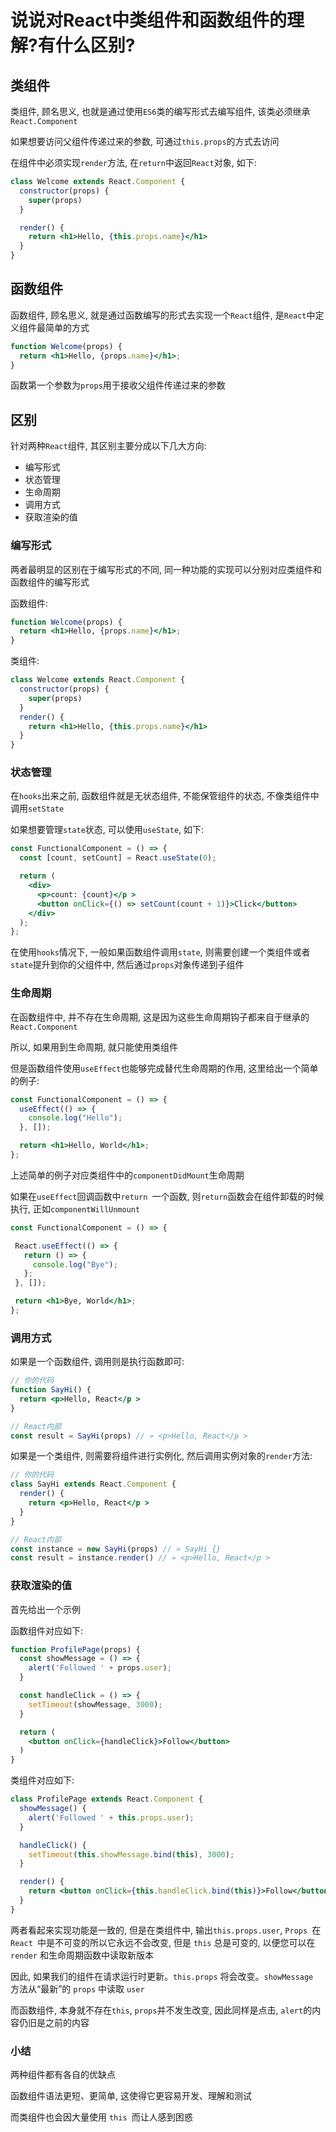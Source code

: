 # 说说对React中类组件和函数组件的理解?有什么区别?

## 类组件

类组件, 顾名思义, 也就是通过使用`ES6`类的编写形式去编写组件, 该类必须继承`React.Component`

如果想要访问父组件传递过来的参数, 可通过`this.props`的方式去访问

在组件中必须实现`render`方法, 在`return`中返回`React`对象, 如下: 

```jsx
class Welcome extends React.Component {
  constructor(props) {
    super(props)
  }

  render() {
    return <h1>Hello, {this.props.name}</h1>
  }
}
```

## 函数组件

函数组件, 顾名思义, 就是通过函数编写的形式去实现一个`React`组件, 是`React`中定义组件最简单的方式

```jsx
function Welcome(props) {
  return <h1>Hello, {props.name}</h1>;
}
```

函数第一个参数为`props`用于接收父组件传递过来的参数

## 区别

针对两种`React`组件, 其区别主要分成以下几大方向: 

- 编写形式
- 状态管理
- 生命周期
- 调用方式
- 获取渲染的值

### 编写形式

两者最明显的区别在于编写形式的不同, 同一种功能的实现可以分别对应类组件和函数组件的编写形式

函数组件: 

```jsx
function Welcome(props) {
  return <h1>Hello, {props.name}</h1>;
}
```

类组件: 

```jsx
class Welcome extends React.Component {
  constructor(props) {
    super(props)
  }
  render() {
    return <h1>Hello, {this.props.name}</h1>
  }
}
```

### 状态管理

在`hooks`出来之前, 函数组件就是无状态组件, 不能保管组件的状态, 不像类组件中调用`setState`

如果想要管理`state`状态, 可以使用`useState`, 如下: 

```jsx
const FunctionalComponent = () => {
  const [count, setCount] = React.useState(0);

  return (
    <div>
      <p>count: {count}</p >
      <button onClick={() => setCount(count + 1)}>Click</button>
    </div>
  );
};

```

在使用`hooks`情况下, 一般如果函数组件调用`state`, 则需要创建一个类组件或者`state`提升到你的父组件中, 然后通过`props`对象传递到子组件

### 生命周期

在函数组件中, 并不存在生命周期, 这是因为这些生命周期钩子都来自于继承的`React.Component`

所以, 如果用到生命周期, 就只能使用类组件

但是函数组件使用`useEffect`也能够完成替代生命周期的作用, 这里给出一个简单的例子: 

```jsx
const FunctionalComponent = () => {
  useEffect(() => {
    console.log("Hello");
  }, []);

  return <h1>Hello, World</h1>;
};
```

上述简单的例子对应类组件中的`componentDidMount`生命周期

如果在`useEffect`回调函数中`return `一个函数, 则`return`函数会在组件卸载的时候执行, 正如`componentWillUnmount`

```jsx
const FunctionalComponent = () => {

 React.useEffect(() => {
   return () => {
     console.log("Bye");
   };
 }, []);

 return <h1>Bye, World</h1>;
};
```

### 调用方式

如果是一个函数组件, 调用则是执行函数即可: 

```jsx
// 你的代码 
function SayHi() { 
  return <p>Hello, React</p > 
}

// React内部 
const result = SayHi(props) // » <p>Hello, React</p >
```

如果是一个类组件, 则需要将组件进行实例化, 然后调用实例对象的`render`方法: 

```jsx
// 你的代码 
class SayHi extends React.Component { 
  render() { 
    return <p>Hello, React</p > 
  } 
}

// React内部 
const instance = new SayHi(props) // » SayHi {} 
const result = instance.render() // » <p>Hello, React</p >
```

### 获取渲染的值

首先给出一个示例

函数组件对应如下: 

```jsx
function ProfilePage(props) {
  const showMessage = () => {
    alert('Followed ' + props.user);
  }

  const handleClick = () => {
    setTimeout(showMessage, 3000);
  }

  return (
    <button onClick={handleClick}>Follow</button>
  )
}
```

类组件对应如下: 

```jsx
class ProfilePage extends React.Component {
  showMessage() {
    alert('Followed ' + this.props.user);
  }

  handleClick() {
    setTimeout(this.showMessage.bind(this), 3000);
  }

  render() {
    return <button onClick={this.handleClick.bind(this)}>Follow</button>
  }
}
```

两者看起来实现功能是一致的, 但是在类组件中, 输出`this.props.user`, `Props `在 `React `中是不可变的所以它永远不会改变, 但是 `this` 总是可变的, 以便您可以在 `render` 和生命周期函数中读取新版本

因此, 如果我们的组件在请求运行时更新。`this.props` 将会改变。`showMessage `方法从“最新”的 `props` 中读取 `user`

而函数组件, 本身就不存在`this`, `props`并不发生改变, 因此同样是点击, `alert`的内容仍旧是之前的内容

### 小结

两种组件都有各自的优缺点

函数组件语法更短、更简单, 这使得它更容易开发、理解和测试

而类组件也会因大量使用 `this `而让人感到困惑
